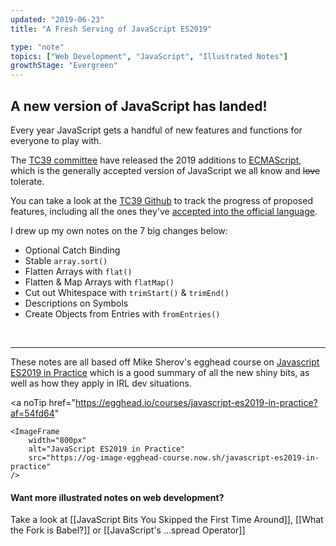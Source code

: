 ```yaml
---
updated: "2019-06-23"
title: "A Fresh Serving of JavaScript ES2019"

type: "note"
topics: ["Web Development", "JavaScript", "Illustrated Notes"]
growthStage: "Evergreen"
---
```


<BasicImage
    width="700px"
    alt="New features in JavaScript ES2019"
    src="https://res.cloudinary.com/dg3gyk0gu/image/upload/c_scale,w_700/v1592262624/maggieappleton.com/egghead-course-notes/es2019/es2019-sketchnotes-Title.png"
/>

## A new version of JavaScript has landed!

Every year JavaScript gets a handful of new features and functions for everyone to play with.

The [TC39 committee](https://tc39.es/) have released the 2019 additions to [ECMAScript](https://www.ecma-international.org/memento/tc39.htm), which is the generally accepted version of JavaScript we all know and ~~love~~ tolerate.

You can take a look at the [TC39 Github](https://github.com/tc39) to track the progress of proposed features, including all the ones they've [accepted into the official language](https://github.com/tc39/proposals/blob/master/finished-proposals.md).

I drew up my own notes on the 7 big changes below:

-   Optional Catch Binding
-   Stable `array.sort()`
-   Flatten Arrays with `flat()`
-   Flatten & Map Arrays with `flatMap()`
-   Cut out Whitespace with `trimStart()` & `trimEnd()`
-   Descriptions on Symbols
-   Create Objects from Entries with `fromEntries()`

<br />

<FullWidthImage
    width="880px"
    alt="Gifts in the latest language update from the TC39 committee"
    src="https://res.cloudinary.com/dg3gyk0gu/image/upload/v1592262624/maggieappleton.com/egghead-course-notes/es2019/es2019-sketchnotes-Intro.png"
/>

<FullWidthImage
    width="840px"
    alt="Optional Catch Binding"
    src="https://res.cloudinary.com/dg3gyk0gu/image/upload/v1592262622/maggieappleton.com/egghead-course-notes/es2019/es2019-sketchnotes-1-Optional.png"
/>

<FullWidthImage
    width="840px"
    alt="Stable array.sort"
    src="https://res.cloudinary.com/dg3gyk0gu/image/upload/v1592262624/maggieappleton.com/egghead-course-notes/es2019/es2019-sketchnotes-2-Stable.png"
/>

<FullWidthImage
    width="840px"
    alt="Flatten Arrays with flat"
    src="https://res.cloudinary.com/dg3gyk0gu/image/upload/v1592262621/maggieappleton.com/egghead-course-notes/es2019/es2019-sketchnotes-3-Flatten.png"
/>

<FullWidthImage
    width="840px"
    alt="Flatten & Map Arrays with flatMap"
    src="https://res.cloudinary.com/dg3gyk0gu/image/upload/v1592262623/maggieappleton.com/egghead-course-notes/es2019/es2019-sketchnotes-4-FlatMap.png"
/>

<FullWidthImage
    width="840px"
    alt="Cut out Whitespace with trimStart & trimEnd"
    src="https://res.cloudinary.com/dg3gyk0gu/image/upload/v1592262619/maggieappleton.com/egghead-course-notes/es2019/es2019-sketchnotes-5-Trim.png"
/>

<FullWidthImage
    width="840px"
    alt="Descriptions on Symbols"
    src="https://res.cloudinary.com/dg3gyk0gu/image/upload/v1592262622/maggieappleton.com/egghead-course-notes/es2019/es2019-sketchnotes-6-Symbol.png"
/>

<FullWidthImage
    width="840px"
    alt="Create Objects from Entries with fromEntries"
    src="https://res.cloudinary.com/dg3gyk0gu/image/upload/v1592262623/maggieappleton.com/egghead-course-notes/es2019/es2019-sketchnotes-7-ObjectEntries.png"
/>

---

These notes are all based off Mike Sherov's egghead course on [Javascript ES2019 in Practice](https://egghead.io/courses/javascript-es2019-in-practice?af=54fd64) which is a good summary of all the new shiny bits, as well as how they apply in IRL dev situations.

<a
    noTip
    href="https://egghead.io/courses/javascript-es2019-in-practice?af=54fd64"
>
    <ImageFrame
        width="800px"
        alt="JavaScript ES2019 in Practice"
        src="https://og-image-egghead-course.now.sh/javascript-es2019-in-practice"
    />
</a>

#### Want more illustrated notes on web development?

Take a look at [[JavaScript Bits You Skipped the First Time Around]], [[What the Fork is Babel?]] or [[JavaScript's ...spread Operator]]
